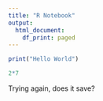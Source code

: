 ```yaml
---
title: "R Notebook"
output:
  html_document:
    df_print: paged
---
```

```r
print("Hello World")
```


```r
2*7
```

Trying again, does it save?